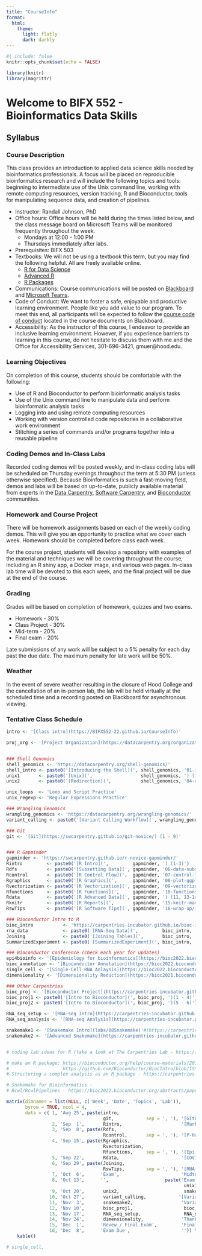 ```yaml
---
title: "CourseInfo"
format: 
  html:
    theme: 
      light: flatly
      dark: darkly
---
```


```r
#| include: false
knitr::opts_chunk$set(echo = FALSE)

library(knitr)
library(magrittr)
```

# Welcome to BIFX 552 - Bioinformatics Data Skills

## Syllabus

### Course Description

This class provides an introduction to applied data science skills needed by bioinformatics professionals. A focus will be placed on reproducible bioinformatics research and will include the following topics and tools: beginning to intermediate use of the Unix command line, working with remote computing resources, version tracking, R and Bioconductor, tools for manipulating sequence data, and creation of pipelines.

-   Instructor: Randall Johnson, PhD
-   Office hours: Office hours will be held during the times listed below, and the class message board on Microsoft Teams will be monitored frequently throughout the week.
    -   Mondays at 12:00 - 1:00 PM
    -   Thursdays immediately after labs.
-   Prerequisites: BIFX 503
-   Textbooks: We will not be using a textbook this term, but you may find the following helpful. All are freely available online.
    -   [R for Data Science](https://r4ds.had.co.nz/)
    -   [Advanced R](https://adv-r.hadley.nz/)
    -   [R Packages](https://r-pkgs.org/)
-   Communications: Course communications will be posted on [Blackboard](https://hood.blackboard.com) and [Microsoft Teams](https://teams.microsoft.com/l/team/19%3agbXzrtw2Pdri-U6XHzIJZLeOopnCtqc3hUtH8At9qtE1%40thread.tacv2/conversations?groupId=edc6edd8-2142-46b2-b5ab-cfe30e904980&tenantId=a661a969-6db1-4168-a18c-04d87566e044).
-   Code of Conduct: We want to foster a safe, enjoyable and productive learning environment. People like you add value to our program. To meet this end, all participants will be expected to follow the [course code of conduct](code_of_conduct.html) located in the course documents on Blackboard.
-   Accessibility: As the instructor of this course, I endeavor to provide an inclusive learning environment. However, if you experience barriers to learning in this course, do not hesitate to discuss them with me and the Office for Accessibility Services, 301-696-3421, gmuer\@hood.edu.

### Learning Objectives

On completion of this course, students should be comfortable with the following:

-   Use of R and Bioconductor to perform bioinformatic analysis tasks
-   Use of the Unix command line to manipulate data and perform bioinformatic analysis tasks
-   Logging into and using remote computing resources
-   Working with version controlled code repositories in a collaborative work environment
-   Stitching a series of commands and/or programs together into a reusable pipeline

### Coding Demos and In-Class Labs

Recorded coding demos will be posted weekly, and in-class coding labs will be scheduled on Thursday evenings throughout the term at 5:30 PM (unless otherwise specified). Because Bioinformatics is such a fast-moving field, demos and labs will be based on up-to-date, publicly available material from experts in the [Data Carpentry](https://datacarpentry.org/), [Software Carpentry](https://software-carpentry.org/), and [Bioconductor](https://bioc2022.bioconductor.org/) communities.

### Homework and Course Project

There will be homework assignments based on each of the weekly coding demos. This will give you an opportunity to practice what we cover each week. Homework should be completed before class each week.

For the course project, students will develop a repository with examples of the material and techniques we will be covering throughout the course, including an R shiny app, a Docker image, and various web pages. In-class lab time will be devoted to this each week, and the final project will be due at the end of the course.

### Grading

Grades will be based on completion of homework, quizzes and two exams.

-   Homework - 30%
-   Class Project - 30%
-   Mid-term - 20%
-   Final exam - 20%

Late submissions of any work will be subject to a 5% penalty for each day past the due date. The maximum penalty for late work will be 50%.

### Weather

In the event of severe weather resulting in the closure of Hood College and the cancellation of an in-person lab, the lab will be held virtually at the scheduled time and a recording posted on Blackboard for asynchronous viewing.

### Tentative Class Schedule

```r
intro <- '[Class intro](https://BIFX552-22.github.io/CourseInfo)'

proj_org <- '[Project Organization](https://datacarpentry.org/organization-genomics/)'


### Shell Genomics
shell_genomics <- 'https://datacarpentry.org/shell-genomics/'
shell_intro <- paste0('[Introducing the Shell](', shell_genomics, '01-introduction/index.html)')
unix1       <- paste0('[Unix](',                  shell_genomics, ') (1 - 3)')
unix2       <- paste0('[Redirection](',           shell_genomics, '04-redirection/index.html)') # 4 only, and not for loops

unix_loops  <- 'Loop and Script Practice'
unix_regexp <- 'Regular Expressions Practice'

### Wrangling Genomics
wrangling_genomics <- 'https://datacarpentry.org/wrangling-genomics/'
variant_calling <- paste0('[Variant Calling Workflow](', wrangling_genomics, '04-variant_calling/index.html) (1 - 4)')

### Git
git <- '[Git](https://swcarpentry.github.io/git-novice/) (1 - 9)'


### R Gapminder
gapminder <- 'https://swcarpentry.github.io/r-novice-gapminder/'
Rintro         <- paste0('[R Intro](',         gapminder, ') (1-3)')
Rdfs           <- paste0('[Subsetting Data](', gapminder, '06-data-subsetting/index.html)')
Rcontrol       <- paste0('[R Control Flow](',  gapminder, '07-control-flow/index.html)')
Rgraphics      <- paste0('[R Graphics](',      gapminder, '08-plot-ggplot2/index.html)')
Rvectorization <- paste0('[R Vectorization](', gapminder, '09-vectorization/index.html)')
Rfunctions     <- paste0('[R Functions](',     gapminder, '10-functions/index.html)')
Rdata          <- paste0('[R Advanced Data](', gapminder, ') (11, 13-14)')
Rknitr         <- paste0('[R Reports](',       gapminder, '15-knitr-markdown/index.html)')
RswTips        <- paste0('[R Software Tips](', gapminder, '16-wrap-up/index.html)')

### Bioconductor Intro to R
bioc_intro           <- 'https://carpentries-incubator.github.io/bioc-intro/'
rna_data             <- paste0('[RNA-Seq Data](',         bioc_intro, '40-visualization/index.html)')
Joining              <- paste0('[Joining Tables](',       bioc_intro, '50-joining-tables/index.html)')
SummarizedExperiment <- paste0('[SummarizedExperiment](', bioc_intro, '60-next-steps/index.html)')

### Bioconductor Conference (check each year for updates)
epi4bioinfo <- '[Epidemiology for bioinformatics](https://bioc2022.bioconductor.org/abstracts/paper43/)' # changed this one a lot - see `labs/04Epi4Bioinfo`
bioc_annotation <- '[Bioconductor Annotation](https://bioc2022.bioconductor.org/abstracts/paper25/)'
single_cell <- '[Single-Cell RNA Anlaysis](https://bioc2022.bioconductor.org/abstracts/paper17/)'
dimensionality <- '[Dimensionality Reduction](https://bioc2021.bioconductor.org/workshops/paper27/)'

### Other Carpentries
bioc_proj <- '[Bioconductor Project](https://carpentries-incubator.github.io/bioc-project/index.html)'
bioc_proj1 <- paste0('[Intro to Bioconductor](', bioc_proj, ')(1 - 4)')
bioc_proj2 <- paste0('[Intro to Bioconductor](', bioc_proj, ')(5 - 6)')

RNA_seq_setup <- '[RNA-seq Intro](https://carpentries-incubator.github.io/bioc-rnaseq/index.html) (1 - 4)'
RNA_seq_analysis <- '[RNA-seq Analysis](https://carpentries-incubator.github.io/bioc-rnaseq/index.html) (5 - 7)'

snakemake1 <- '[Snakemake Intro](labs/08Snakemake)'#(https://carpentries-incubator.github.io/snakemake-novice-bioinformatics/)(1 - 3 or 4 as time allows)
snakemake2 <- '[Advanced Snakemake](https://carpentries-incubator.github.io/snakemake-novice-bioinformatics/)' # (5, 7 - 9) cover 6 in lab 9


# coding lab ideas for R (take a look at The Carpentries Lab - https://carpentries-lab.org/)

# make an R package: https://bioconductor.org/help/course-materials/2019/IISA/RPackages.html
#                    https://github.com/Bioconductor/BiocIntro/blob/ISSA2019/vignettes/RPackages.Rmd
# Structuring a complex analysis as an R package - https://carpentries-incubator.github.io/lesson-R-packaging/

# Snakemake for Bioinformatics - 
# Rcwl/RcwlPipelines - https://bioc2022.bioconductor.org/abstracts/paper62/

matrix(dimnames = list(NULL, c('Week', 'Date', 'Topics', 'Lab')),
       byrow = TRUE, ncol = 4,
       data = c( 1, 'Aug 25', paste(intro,
                                    git,            sep = ', '), '[GitHub / DockerHub](labs/01git)',
                 2, 'Sep  1',       Rintro,                      '[Markdown / Quarto](labs/02markdown)',
                 3, 'Sep  8', paste(Rdfs,
                                    Rcontrol,       sep = ', '), '[P-Hacking](labs/03phacking)',
                 4, 'Sep 15', paste(Rgraphics,
                                    Rvectorization,
                                    Rfunctions,     sep = ', '), '[Epi 4 Bioinfo](labs/04Epi4Bioinfo)',
                 5, 'Sep 22',       Rdata,                       '[COVID Data](labs/05COVID)',
                 6, 'Sep 29', paste(Joining,
                                    RswTips,        sep = ', '), '[RNA-Seq Data](labs/06RNA-seq-data/rna-seq-data.html)',
                 7, 'Oct  6',      'Exam',                       'Midterm Exam',
                 8, 'Oct 13',      '',                     paste('Exam review',
                                                                  unix1),
                 9, 'Oct 20',       unix2,                        snakemake1,
                10, 'Oct 27',       variant_calling,            '[Variant Calling Pipeline](labs/09variant-calling-pipeline)', # do this over two weeks with https://carpentries-incubator.github.io/snakemake-novice-bioinformatics/05-expansion/index.html in-between, perhaps cover some of https://carpentries-incubator.github.io/snakemake-novice-bioinformatics/06-awkward_programs/index.html between parts 1 and 2 as well. Finish with https://carpentries-incubator.github.io/snakemake-novice-bioinformatics/11-assembly_challenge/index.html during class next week if there is time.
                11, 'Nov  3',       snakemake2,                  'Variant Calling (cont)',
                12, 'Nov 10',       bioc_proj1,                   bioc_proj2,
                13, 'Nov 17',       RNA_seq_setup,                RNA_seq_analysis,
                14, 'Nov 24',       dimensionality,              'Thanksgiving, No Class',
                15, 'Dec  1',      'Revew / Final Exam',         'Final Review',
                16, 'Dec  8',      'Exam Due',                   '')) %>%
    kable()

# single_cell,
```
